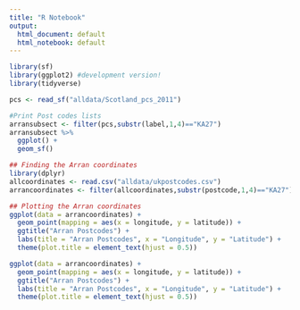 ```yaml
---
title: "R Notebook"
output:
  html_document: default
  html_notebook: default
---
```

```r
library(sf)
library(ggplot2) #development version!
library(tidyverse)

pcs <- read_sf("alldata/Scotland_pcs_2011")
```

```r
#Print Post codes lists
arransubsect <- filter(pcs,substr(label,1,4)=="KA27")
arransubsect %>%
  ggplot() +
  geom_sf()
```
```r
## Finding the Arran coordinates
library(dplyr)
allcoordinates <- read.csv("alldata/ukpostcodes.csv")
arrancoordinates <- filter(allcoordinates,substr(postcode,1,4)=="KA27")
```

```r
## Plotting the Arran coordinates
ggplot(data = arrancoordinates) +
  geom_point(mapping = aes(x = longitude, y = latitude)) +
  ggtitle("Arran Postcodes") +
  labs(title = "Arran Postcodes", x = "Longitude", y = "Latitude") +
  theme(plot.title = element_text(hjust = 0.5))
```

```r
ggplot(data = arrancoordinates) +
  geom_point(mapping = aes(x = longitude, y = latitude)) +
  ggtitle("Arran Postcodes") +
  labs(title = "Arran Postcodes", x = "Longitude", y = "Latitude") +
  theme(plot.title = element_text(hjust = 0.5))
```